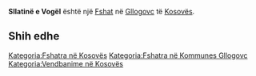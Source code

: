 {{Fshat në Kosovës
 | Emri                = Sllatinë e Vogël
| sqi_N_name = Sllatinë e Vogël
| sqi_N_FULL_NAME_RO = Sllatinë e Vogël
| sqi_N_FULL_NAME_ND_RO = Sllatine e Vogel
| sqi_N_SORT_NAME_RG = SLLATINEEVOGEL
| sqi_N_FULL_NAME_RG = Sllatinë e Vogël
| sqi_N_FULL_NAME_ND_RG = Sllatine e Vogel
| sqi_V_name = Albana e Vogël
| sqi_V_FULL_NAME_RO = Albana e Vogël Sllatina e Vogël
| sqi_V_FULL_NAME_ND_RO = Albana e Vogel Sllatina e Vogel
| sqi_V_SORT_NAME_RG = ALBANAEVOGEL SLLATINAEVOGEL
| sqi_V_FULL_NAME_RG = Albana e Vogël Sllatina e Vogël
| sqi_V_FULL_NAME_ND_RG = Albana e Vogel Sllatina e Vogel
| srp_N_name = Mala Slatina
| srp_N_FULL_NAME_RO = Mala Slatina
| srp_N_FULL_NAME_ND_RO = Mala Slatina
| srp_N_SORT_NAME_RG = MALASLATINA
| srp_N_FULL_NAME_RG = Mala Slatina
| srp_N_FULL_NAME_ND_RG = Mala Slatina
| srp_NS_name = Мала Слатина
| srp_NS_FULL_NAME_RO = Мала Слатина
| srp_NS_FULL_NAME_ND_RO = Мала Слатина
| srp_NS_SORT_NAME_RG = МАЛАСЛАТИНА
| srp_NS_FULL_NAME_RG = Мала Слатина
| srp_NS_FULL_NAME_ND_RG = Мала Слатина

 | Emri (Rasa dhanore) = 
 | Figura              = 
 | Shteti              = Kosovo
 | Komuna              = Gllogovc
 | Kodi postar         = 
 | Sipërfaqja          = 

 | Popullsia           = 

 | Regj. i popullsisë  = 
 | Dend. e popullsisë  = 
 | Faqja zyrtare       = 
 <!--- Koordinatat ----> 
 | Gjerësia            = 42.606111
 | Gjatësia            = 21.028113
 | Lartësia            = 
}}
'''Sllatinë e Vogël''' është një [[Fshat]] në [[Gllogovc]] të [[Kosovës]].

<!-- == Gjeografia == -->
<!-- == Historia == -->
<!-- == Demografia == -->
== Shih edhe ==
{{Komuna Gllogovc}}
{{Kosovo-Administrata-Cung}}

[[Kategoria:Fshatra në Kosovës]]
[[Kategoria:Fshatra në Kommunes Gllogovc]]
[[Kategoria:Vendbanime në Kosovës]]